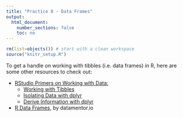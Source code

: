 ```yaml
---
title: "Practice 8 - Data Frames"
output:
  html_document:
    number_sections: false
    toc: no
---
```


```r
rm(list=objects()) # start with a clean workspace
source("knitr_setup.R")
```

To get a handle on working with tibbles (i.e. data frames) in R, here are some other resources to check out:

- [RStudio Primers on Working with Data:](https://rstudio.cloud/learn/primers/2)
  - [Working with Tibbles](https://rstudio.cloud/learn/primers/2.1)
  - [Isolating Data with dplyr](https://rstudio.cloud/learn/primers/2.2)
  - [Derive Information with dplyr](https://rstudio.cloud/learn/primers/2.3)
- [R Data Frames](https://www.datamentor.io/r-programming/data-frame/), by datamentor.io
